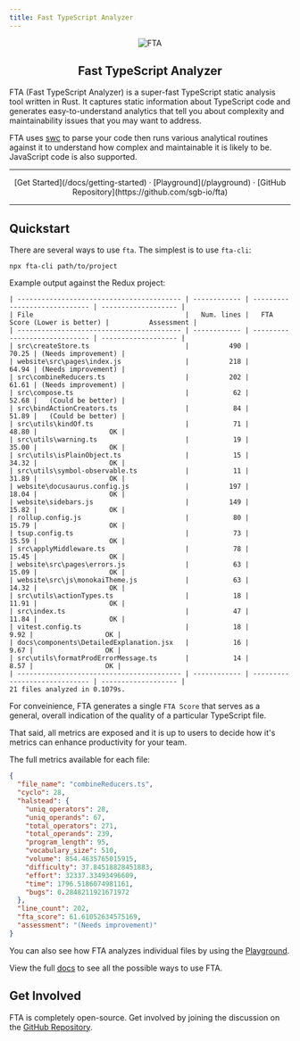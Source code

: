 ---
title: Fast TypeScript Analyzer
---


<div align="center" style={{ marginBottom: 20, marginTop: 20 }}>
  <Image src="/fta-logo.png" width={194} height={87} alt="FTA" align="center" />
</div>

<h2 align="center" style={{ fontSize: 24, marginBottom: 50 }}>
  Fast TypeScript Analyzer
</h2>

FTA (Fast TypeScript Analyzer) is a super-fast TypeScript static analysis tool written in Rust. It captures static information about TypeScript code and generates easy-to-understand analytics that tell you about complexity and maintainability issues that you may want to address.

FTA uses [swc](https://github.com/swc-project/swc) to parse your code then runs various analytical routines against it to understand how complex and maintainable it is likely to be. JavaScript code is also supported.

---

<div align="center">
  [Get Started](/docs/getting-started) · [Playground](/playground) · [GitHub
  Repository](https://github.com/sgb-io/fta)
</div>

---

## Quickstart

There are several ways to use `fta`. The simplest is to use `fta-cli`:

```
npx fta-cli path/to/project
```

Example output against the Redux project:

```
| ----------------------------------------- | ------------ | ----------------------------- | ------------------- |
| File                                      |   Num. lines |   FTA Score (Lower is better) |          Assessment |
| ----------------------------------------- | ------------ | ----------------------------- | ------------------- |
| src\createStore.ts                        |          490 |                         70.25 | (Needs improvement) |
| website\src\pages\index.js                |          218 |                         64.94 | (Needs improvement) |
| src\combineReducers.ts                    |          202 |                         61.61 | (Needs improvement) |
| src\compose.ts                            |           62 |                         52.68 |   (Could be better) |
| src\bindActionCreators.ts                 |           84 |                         51.89 |   (Could be better) |
| src\utils\kindOf.ts                       |           71 |                         48.80 |                  OK |
| src\utils\warning.ts                      |           19 |                         35.00 |                  OK |
| src\utils\isPlainObject.ts                |           15 |                         34.32 |                  OK |
| src\utils\symbol-observable.ts            |           11 |                         31.89 |                  OK |
| website\docusaurus.config.js              |          197 |                         18.04 |                  OK |
| website\sidebars.js                       |          149 |                         15.82 |                  OK |
| rollup.config.js                          |           80 |                         15.79 |                  OK |
| tsup.config.ts                            |           73 |                         15.59 |                  OK |
| src\applyMiddleware.ts                    |           78 |                         15.45 |                  OK |
| website\src\pages\errors.js               |           63 |                         15.09 |                  OK |
| website\src\js\monokaiTheme.js            |           63 |                         14.32 |                  OK |
| src\utils\actionTypes.ts                  |           18 |                         11.91 |                  OK |
| src\index.ts                              |           47 |                         11.84 |                  OK |
| vitest.config.ts                          |           18 |                          9.92 |                  OK |
| docs\components\DetailedExplanation.jsx   |           16 |                          9.67 |                  OK |
| src\utils\formatProdErrorMessage.ts       |           14 |                          8.57 |                  OK |
| ----------------------------------------- | ------------ | ----------------------------- | ------------------- |
21 files analyzed in 0.1079s.
```

For conveinience, FTA generates a single `FTA Score` that serves as a general, overall indication of the quality of a particular TypeScript file.

That said, all metrics are exposed and it is up to users to decide how it's metrics can enhance productivity for your team.

The full metrics available for each file:

```json
{
  "file_name": "combineReducers.ts",
  "cyclo": 28,
  "halstead": {
    "uniq_operators": 28,
    "uniq_operands": 67,
    "total_operators": 271,
    "total_operands": 239,
    "program_length": 95,
    "vocabulary_size": 510,
    "volume": 854.4635765015915,
    "difficulty": 37.84518828451883,
    "effort": 32337.33493496609,
    "time": 1796.5186074981161,
    "bugs": 0.2848211921671972
  },
  "line_count": 202,
  "fta_score": 61.61052634575169,
  "assessment": "(Needs improvement)"
}
```

You can also see how FTA analyzes individual files by using the [Playground](/playground/).

View the full [docs](/docs/getting-started/) to see all the possible ways to use FTA.

## Get Involved

FTA is completely open-source. Get involved by joining the discussion on the [GitHub Repository](https://github.com/sgb-io/fta).
